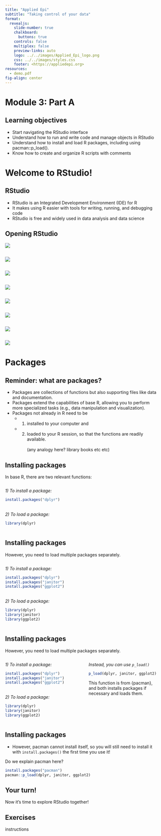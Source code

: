 ```yaml
---
title: "Applied Epi"
subtitle: "Taking control of your data"
format:
  revealjs: 
    slide-number: true
    chalkboard: 
      buttons: true
    controls: false
    multiplex: false
    preview-links: auto
    logo: ../../images/Applied_Epi_logo.png
    css: ../../images/styles.css
    footer: <https://appliedepi.org>
resources:
  - demo.pdf
fig-align: center
---
```


# Module 3: Part A

## Learning objectives

- Start navigating the RStudio interface
- Understand how to run and write code and manage objects in RStudio
- Understand how to install and load R packages, including using pacman::p_load().
- Know how to create and organize R scripts with comments 


# Welcome to RStudio!

## RStudio

::: incremental
-   RStudio is an Integrated Development Environment (IDE) for R
-   It makes using R easier with tools for writing, running, and debugging code
-   RStudio is free and widely used in data analysis and data science
:::

## Opening RStudio

![](/images/screenshot1_desktop.png){fig-align="center"}

##

![](/images/Slide9.png)

##

![](/images/newscript.png)


##

![](/images/Slide10.png)

##

![](/images/Slide11.png)

##

![](/images/Slide12.png)

##

![](/images/Slide13.png)

##

![](/images/Slide14.png)

# Packages

## Reminder: what are packages?

- Packages are collections of functions but also supporting files like data and documentation.
- Packages extend the capabilities of base R, allowing you to perform more specialized tasks (e.g., data manipulation and visualization).
- Packages not already in R need to be 
     - 1) installed to your computer and
     - 2) loaded to your R session, so that the functions are readily available.
<br> <br>
(any analogy here? library books etc etc)

## Installing packages

In base R, there are two relevant functions:

::::::: columns
:::: {.column width="45%"}

*1) To install a package:*

```r
install.packages("dplyr")
```
<br>
*2) To load a package:*

```r
library(dplyr)
```

::::
:::::::


## Installing packages

However, you need to load multiple packages separately.

::::::: columns
:::: {.column width="45%"}

*1) To install a package:*

```r
install.packages("dplyr")
install.packages("janitor")
install.packages("ggplot2")
```
<br>
*2) To load a package:*

```r
library(dplyr)
library(janitor)
library(ggplot2)
```

::::
:::::::


## Installing packages

However, you need to load multiple packages separately.

::::::: columns
:::: {.column width="45%"}

*1) To install a package:*

```r
install.packages("dplyr")
install.packages("janitor")
install.packages("ggplot2")
```
<br>
*2) To load a package:*

```r
library(dplyr)
library(janitor)
library(ggplot2)
```

::::

:::: {.column width="5%"}
::::

:::: {.column width="50%"}

*Instead, you can use `p_load()`* 

```r
p_load(dplyr, janitor, ggplot2)
```

This function is from {pacman}, and both installs packages if necessary and loads them. 

::::

:::::::

## Installing packages

- However, pacman cannot install itself, so you will still need to install it with `install.packages()` the first time you use it!

Do we explain pacman here?

```r
install.packages("pacman")
pacman::p_load(dplyr, janitor, ggplot2)
```



## Your turn! {.exercise-slide}

Now it's time to explore RStudio together!

## Exercises  {.exercise-slide}

instructions

